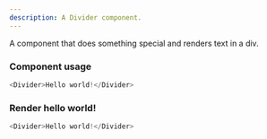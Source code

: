 ```yaml
---
description: A Divider component.
---
```



A component that does something special and renders text in a div.

### Component usage
```js
<Divider>Hello world!</Divider>
```

### Render hello world!

```js live
<Divider>Hello world!</Divider>
```

